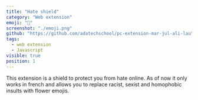```yaml
---
title: "Hate shield"
category: "Web extension"
emoji: "🌸"
screenshot: "./emoji.png"
github: "https://github.com/adatechschool/pc-extension-mar-jul-ali-lau"
tags:
  - web extension
  - Javascript
visible: true
position: 1
---
```


This extension is a shield to protect you from hate online. As of now it only works in french and allows you to replace racist, sexist and homophobic insults with flower emojis.
